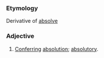 ===Etymology===
Derivative of [[absolve]]
===Adjective===
#[[Conferring]] [[absolution]]; [[absolutory]].